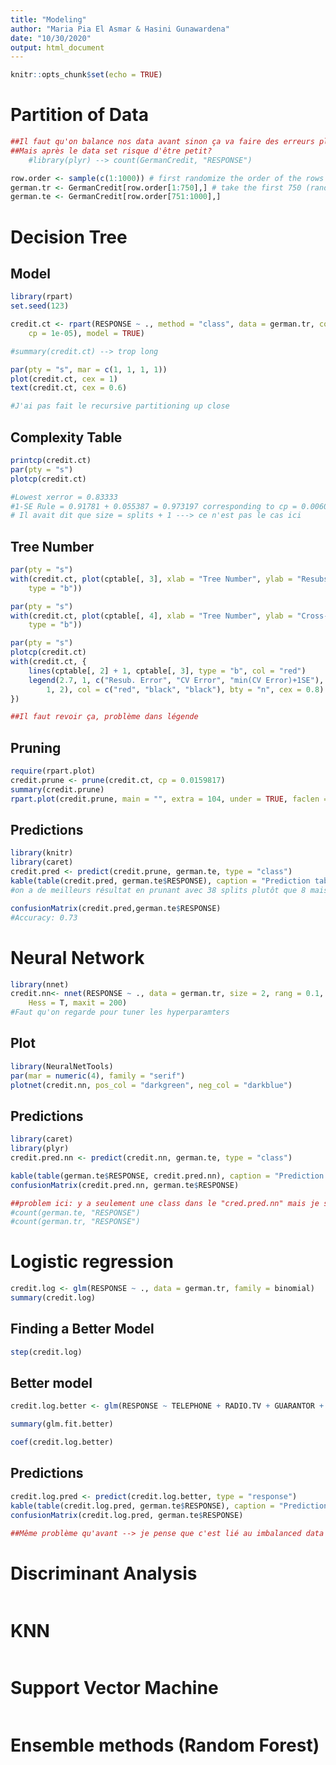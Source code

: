 ```yaml
---
title: "Modeling"
author: "Maria Pia El Asmar & Hasini Gunawardena"
date: "10/30/2020"
output: html_document
---
```


```r
knitr::opts_chunk$set(echo = TRUE)
```
# Partition of Data

```r
##Il faut qu'on balance nos data avant sinon ça va faire des erreurs plus tard
##Mais après le data set risque d'être petit?
    #library(plyr) --> count(GermanCredit, "RESPONSE")

row.order <- sample(c(1:1000)) # first randomize the order of the rows
german.tr <- GermanCredit[row.order[1:750],] # take the first 750 (random) rows of german for the training set
german.te <- GermanCredit[row.order[751:1000],]

```

# Decision Tree
## Model

```r
library(rpart)
set.seed(123)

credit.ct <- rpart(RESPONSE ~ ., method = "class", data = german.tr, control = rpart.control(minsplit = 4, 
    cp = 1e-05), model = TRUE)

#summary(credit.ct) --> trop long 

par(pty = "s", mar = c(1, 1, 1, 1))
plot(credit.ct, cex = 1)
text(credit.ct, cex = 0.6)

#J'ai pas fait le recursive partitioning up close 

```

## Complexity Table

```r
printcp(credit.ct)
par(pty = "s")
plotcp(credit.ct)

#Lowest xerror = 0.83333
#1-SE Rule = 0.91781 + 0.055387 = 0.973197 corresponding to cp = 0.0060883  (38 splits) but for visibility purpose let's take the second best --> cp = 0.0159817 (8 splits)
# Il avait dit que size = splits + 1 ---> ce n'est pas le cas ici
```

## Tree Number 

```r
par(pty = "s")
with(credit.ct, plot(cptable[, 3], xlab = "Tree Number", ylab = "Resubstitution Error (R)", 
    type = "b"))

par(pty = "s")
with(credit.ct, plot(cptable[, 4], xlab = "Tree Number", ylab = "Cross-Validated Error (R(cv))", 
    type = "b"))

par(pty = "s")
plotcp(credit.ct)
with(credit.ct, {
    lines(cptable[, 2] + 1, cptable[, 3], type = "b", col = "red")
    legend(2.7, 1, c("Resub. Error", "CV Error", "min(CV Error)+1SE"), lty = c(1, 
        1, 2), col = c("red", "black", "black"), bty = "n", cex = 0.8)
})

##Il faut revoir ça, problème dans légende 

```

## Pruning 

```r
require(rpart.plot)
credit.prune <- prune(credit.ct, cp = 0.0159817)
summary(credit.prune)
rpart.plot(credit.prune, main = "", extra = 104, under = TRUE, faclen = 0) #On voit quand même rien du tout

```

## Predictions

```r
library(knitr)
library(caret)
credit.pred <- predict(credit.prune, german.te, type = "class")
kable(table(credit.pred, german.te$RESPONSE), caption = "Prediction table")
#on a de meilleurs résultat en prunant avec 38 splits plutôt que 8 mais on voit rien sur les graphs avec 38 splits.

confusionMatrix(credit.pred,german.te$RESPONSE)
#Accuracy: 0.73


``` 


# Neural Network


```r
library(nnet)
credit.nn<- nnet(RESPONSE ~ ., data = german.tr, size = 2, rang = 0.1, decay = 5e-04, 
    Hess = T, maxit = 200)
#Faut qu'on regarde pour tuner les hyperparamters

```

## Plot
```r
library(NeuralNetTools)
par(mar = numeric(4), family = "serif")
plotnet(credit.nn, pos_col = "darkgreen", neg_col = "darkblue")

```

## Predictions

```r
library(caret)
library(plyr)
credit.pred.nn <- predict(credit.nn, german.te, type = "class")

kable(table(german.te$RESPONSE, credit.pred.nn), caption = "Prediction table")
confusionMatrix(credit.pred.nn, german.te$RESPONSE)

##problem ici: y a seulement une class dans le "cred.pred.nn" mais je sais pas pourquoi
#count(german.te, "RESPONSE")
#count(german.tr, "RESPONSE")

```


# Logistic regression 

```r
credit.log <- glm(RESPONSE ~ ., data = german.tr, family = binomial)
summary(credit.log)

```

## Finding a Better Model

```r
step(credit.log)

```
## Better model

```r
credit.log.better <- glm(RESPONSE ~ TELEPHONE + RADIO.TV + GUARANTOR + OTHER_INSTALL + MALE_SINGLE + RENT + FOREIGN + USED_CAR + AMOUNT + EDUCATION + DURATION + PRESENT_RESIDENT + NEW_CAR + HISTORY + SAV_ACCT + INSTALL_RATE + CHK_ACCT, data = german.tr, family = binomial)

summary(glm.fit.better)

```

```r
coef(credit.log.better)
```

## Predictions
```r
credit.log.pred <- predict(credit.log.better, type = "response")
kable(table(credit.log.pred, german.te$RESPONSE), caption = "Prediction table")
confusionMatrix(credit.log.pred, german.te$RESPONSE)

##Même problème qu'avant --> je pense que c'est lié au imbalanced data

```


# Discriminant Analysis

```r


```

# KNN

```r


```

# Support Vector Machine 

```r


```

# Ensemble methods (Random Forest)

```r


```

